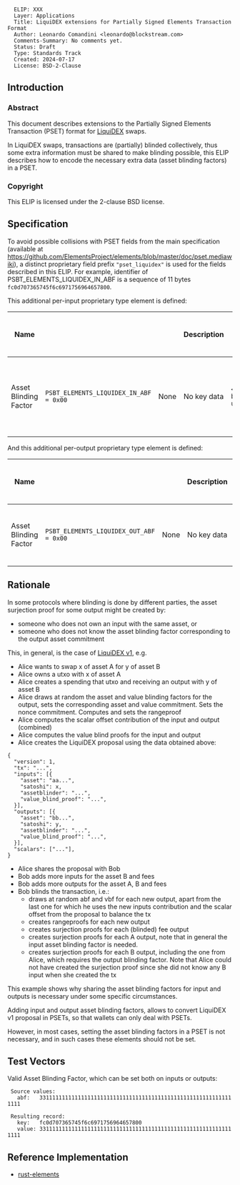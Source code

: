 <pre>
  ELIP: XXX
  Layer: Applications
  Title: LiquiDEX extensions for Partially Signed Elements Transaction Format
  Author: Leonardo Comandini <leonardo@blockstream.com>
  Comments-Summary: No comments yet.
  Status: Draft
  Type: Standards Track
  Created: 2024-07-17
  License: BSD-2-Clause
</pre>

==Introduction==

===Abstract===

This document describes extensions to the Partially Signed Elements Transaction (PSET) format for [https://leocomandini.github.io/2021/06/15/liquidex.html LiquiDEX] swaps.

In LiquiDEX swaps, transactions are (partially) blinded collectively, thus some extra information must be shared to make blinding possible, this ELIP describes how to encode the necessary extra data (asset blinding factors) in a PSET.

===Copyright===

This ELIP is licensed under the 2-clause BSD license.

==Specification==

To avoid possible collisions with PSET fields from the main specification (available at https://github.com/ElementsProject/elements/blob/master/doc/pset.mediawiki), a distinct proprietary field prefix <tt>"pset_liquidex"</tt> is used for the fields described in this ELIP.
For example, identifier of PSBT_ELEMENTS_LIQUIDEX_IN_ABF is a sequence of 11 bytes <tt>fc0d707365745f6c6971756964657800</tt>.

This additional per-input proprietary type element is defined:

{|
! Name
! <tt><keytype></tt>
! <tt><keydata></tt>
! <tt><keydata></tt> Description
! <tt><valuedata></tt>
! <tt><valuedata></tt> Description
! Versions Requiring Inclusion
! Versions Requiring Exclusion
! Versions Allowing Inclusion
|-
| Asset Blinding Factor
| <tt>PSBT_ELEMENTS_LIQUIDEX_IN_ABF = 0x00</tt>
| None
| No key data
| <tt><256 bit uint></tt>
| The 32 byte asset blinding factor for the input being spent.
|
| 0
| 2
|}

And this additional per-output proprietary type element is defined:

{|
! Name
! <tt><keytype></tt>
! <tt><keydata></tt>
! <tt><keydata></tt> Description
! <tt><valuedata></tt>
! <tt><valuedata></tt> Description
! Versions Requiring Inclusion
! Versions Requiring Exclusion
! Versions Allowing Inclusion
|-
| Asset Blinding Factor
| <tt>PSBT_ELEMENTS_LIQUIDEX_OUT_ABF = 0x00</tt>
| None
| No key data
| <tt><256 bit uint></tt>
| The 32 byte asset blinding factor of this output.
|
| 0
| 2
|}

==Rationale==

In some protocols where blinding is done by different parties, the asset surjection proof for some output might be created by:

* someone who does not own an input with the same asset, or
* someone who does not know the asset blinding factor corresponding to the output asset commitment

This, in general, is the case of [https://leocomandini.github.io/2022/10/27/liquidexv1.html LiquiDEX v1], e.g.

* Alice wants to swap x of asset A for y of asset B
* Alice owns a utxo with x of asset A
* Alice creates a spending that utxo and receiving an output with y of asset B
* Alice draws at random the asset and value blinding factors for the output, sets the corresponding asset and value commitment. Sets the nonce commitment. Computes and sets the rangeproof
* Alice computes the scalar offset contribution of the input and output (combined)
* Alice computes the value blind proofs for the input and output
* Alice creates the LiquiDEX proposal using the data obtained above:
<pre>
{
  "version": 1,
  "tx": "...",
  "inputs": [{
    "asset": "aa...",
    "satoshi": x,
    "assetblinder": "...",
    "value_blind_proof": "...",
  }],
  "outputs": [{
    "asset": "bb...",
    "satoshi": y,
    "assetblinder": "...",
    "value_blind_proof": "...",
  }],
  "scalars": ["..."],
}
</pre>
* Alice shares the proposal with Bob
* Bob adds more inputs for the asset B and fees
* Bob adds more outputs for the asset A, B and fees
* Bob blinds the transaction, i.e.:
** draws at random abf and vbf for each new output, apart from the last one for which he uses the new inputs contribution and the scalar offset from the proposal to balance the tx
** creates rangeproofs for each new output
** creates surjection proofs for each (blinded) fee output
** creates surjection proofs for each A output, note that in general the input asset blinding factor is needed.
** creates surjection proofs for each B output, including the one from Alice, which requires the output blinding factor. Note that Alice could not have created the surjection proof since she did not know any B input when she created the tx

This example shows why sharing the asset blinding factors for input and outputs is necessary under some specific circumstances.

Adding input and output asset blinding factors, allows to convert LiquiDEX v1 proposal in PSETs, so that wallets can only deal with PSETs.

However, in most cases, setting the asset blinding factors in a PSET is not necessary, and in such cases these elements should not be set.

==Test Vectors==

Valid Asset Blinding Factor, which can be set both on inputs or outputs:

  Source values:
    abf:   3311111111111111111111111111111111111111111111111111111111111111

  Resulting record:
    key:   fc0d707365745f6c6971756964657800
    value: 3311111111111111111111111111111111111111111111111111111111111111

==Reference Implementation==

* [https://github.com/ElementsProject/rust-elements/pull/207 rust-elements]
